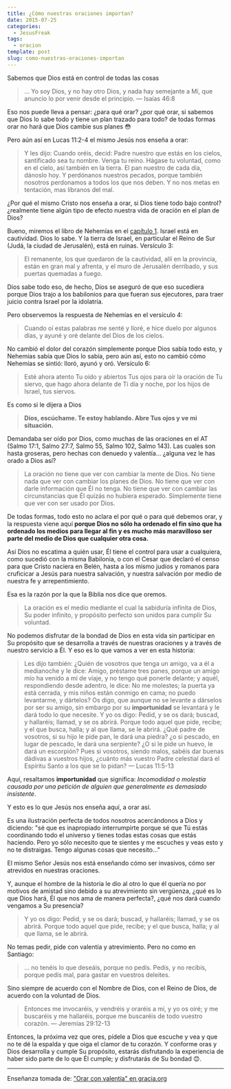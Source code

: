 ```yaml
---
title: ¿Cómo nuestras oraciones importan?
date: 2015-07-25
categories:
  - JesusFreak
tags:
  - oracion
template: post
slug: como-nuestras-oraciones-importan
---
```


Sabemos que Dios está en control de todas las cosas

> ... Yo soy Dios, y no hay otro Dios, y nada hay semejante a Mí, que anuncio lo por venir desde el principio.
> — Isaías 46:8

Eso nos puede lleva a pensar: ¿para qué orar? ¿por qué orar, si sabemos que Dios lo sabe todo y tiene un plan trazado para todo? de todas formas orar no hará que Dios cambie sus planes 😳

Pero aún así en Lucas 11:2-4 el mismo Jesús nos enseña a orar:

> Y les dijo: Cuando oréis, decid: Padre nuestro que estás en los cielos, santificado sea tu nombre. Venga tu reino. Hágase tu voluntad, como en el cielo, así también en la tierra.
> El pan nuestro de cada día, dánoslo hoy.
> Y perdónanos nuestros pecados, porque también nosotros perdonamos a todos los que nos deben. Y no nos metas en tentación, mas líbranos del mal.

¿Por qué el mismo Cristo nos enseña a orar, si Dios tiene todo bajo control? ¿realmente tiene algún tipo de efecto nuestra vida de oración en el plan de Dios?

Bueno, miremos el libro de Nehemías en el [capítulo 1](https://www.biblegateway.com/passage/?search=Nehemias+1&version=RVR1960). Israel está en cautividad. Dios lo sabe. Y la tierra de Israel, en particular el Reino de Sur (Judá, la ciudad de Jerusalén), está en ruinas. Versículo 3:

> El remanente, los que quedaron de la cautividad, allí en la provincia, están en gran mal y afrenta, y el muro de Jerusalén derribado, y sus puertas quemadas a fuego.

Dios sabe todo eso, de hecho, Dios se aseguró de que eso sucediera porque Dios trajo a los babilonios para que fueran sus ejecutores, para traer juicio contra Israel por la idolatría.

Pero observemos la respuesta de Nehemías en el versículo 4:

> Cuando oí estas palabras me senté y lloré, e hice duelo por algunos días, y ayuné y oré delante del Dios de los cielos.

No cambió el dolor del corazón simplemente porque Dios sabía todo esto, y Nehemías sabía que Dios lo sabía, pero aún así, esto no cambió cómo Nehemías se sintió: lloró, ayunó y oró. Versículo 6:

> Esté ahora atento Tu oído y abiertos Tus ojos para oír la oración de Tu siervo, que hago ahora delante de Ti día y noche, por los hijos de Israel, tus siervos.

Es como si le dijera a Dios

> **Dios, escúchame. Te estoy hablando. Abre Tus ojos y ve mi situación.**

Demandaba ser oído por Dios, como muchas de las oraciones en el AT (Salmo 17:1, Salmo 27:7, Salmo 55, Salmo 102, Salmo 143). Las cuales son hasta groseras, pero hechas con denuedo y valentía... ¿alguna vez le has orado a Dios así?

> La oración no tiene que ver con cambiar la mente de Dios. No tiene nada que ver con cambiar los planes de Dios. No tiene que ver con darle información que Él no tenga. No tiene que ver con cambiar las circunstancias que Él quizás no hubiera esperado. Simplemente tiene que ver con ser usado por Dios.

De todas formas, todo esto no aclara el por qué o para qué debemos orar, y la respuesta viene aquí **porque Dios no sólo ha ordenado el fin sino que ha ordenado los medios para llegar al fin y es mucho más maravilloso ser parte del medio de Dios que cualquier otra cosa.**

Así Dios no escatima a quién usar, Él tiene el control para usar a cualquiera, como sucedió con la misma Babilonia, o con el Cesar que declaró el censo para que Cristo naciera en Belén, hasta a los mismo judios y romanos para cruficicar a Jesús para nuestra salvación, y nuestra salvación por medio de nuestra fe y arrepentimiento.

Esa es la razón por la que la Biblia nos dice que oremos.

> La oración es el medio mediante el cual la sabiduría infinita de Dios, Su poder infinito, y propósito perfecto son unidos para cumplir Su voluntad.

No podemos disfrutar de la bondad de Dios en esta vida sin participar en Su propósito que se desarrolla a través de nuestras oraciones y a través de nuestro servicio a Él. Y eso es lo que vamos a ver en esta historia:

> Les dijo también: ¿Quién de vosotros que tenga un amigo, va a él a medianoche y le dice: Amigo, préstame tres panes, porque un amigo mío ha venido a mí de viaje, y no tengo qué ponerle delante; y aquél, respondiendo desde adentro, le dice: No me molestes; la puerta ya está cerrada, y mis niños están conmigo en cama; no puedo levantarme, y dártelos?
> Os digo, que aunque no se levante a dárselos por ser su amigo, sin embargo por su <strong>importunidad</strong> se levantará y le dará todo lo que necesite.
> Y yo os digo: Pedid, y se os dará; buscad, y hallaréis; llamad, y se os abrirá.
> Porque todo aquel que pide, recibe; y el que busca, halla; y al que llama, se le abrirá.
> ¿Qué padre de vosotros, si su hijo le pide pan, le dará una piedra? ¿o si pescado, en lugar de pescado, le dará una serpiente? <span id="es-RVR1960-25419" class="text Luke-11-12">¿O si le pide un huevo, le dará un escorpión?</span>
> Pues si vosotros, siendo malos, sabéis dar buenas dádivas a vuestros hijos, ¿cuánto más vuestro Padre celestial dará el Espíritu Santo a los que se lo pidan?
> — Lucas 11:5-13

Aquí, resaltamos **importunidad** que significa: *Incomodidad o molestia causada por una petición de alguien que generalmente es demasiado insistente*.

Y esto es lo que Jesús nos enseña aquí, a orar así.

Es una ilustración perfecta de todos nosotros acercándonos a Dios y diciendo: "sé que es inapropiado interrumpirte porque sé que Tú estás coordinando todo el universo y tienes todas estas cosas que estás haciendo. Pero yo sólo necesito que te sientes y me escuches y veas esto y no te distraigas. Tengo algunas cosas que necesito…"

El mismo Señor Jesús nos está enseñando cómo ser invasivos, cómo ser atrevidos en nuestras oraciones.

Y, aunque el hombre de la historia le dio al otro lo que él quería no por motivos de amistad sino debido a su atrevimiento sin vergüenza, ¿qué es lo que Dios hará, Él que nos ama de manera perfecta?, ¿qué nos dará cuando vengamos a Su presencia?

> Y yo os digo: Pedid, y se os dará; buscad, y hallaréis; llamad, y se os abrirá. Porque todo aquel que pide, recibe; y el que busca, halla; y al que llama, se le abrirá.

No temas pedir, pide con valentía y atrevimiento. Pero no como en Santiago:

> ... no tenéis lo que deseáis, porque no pedís. Pedís, y no recibís, porque pedís mal, para gastar en vuestros deleites.

Sino siempre de acuerdo con el Nombre de Dios, con el Reino de Dios, de acuerdo con la voluntad de Dios.

> Entonces me invocaréis, y vendréis y oraréis a mí, y yo os oiré; y me buscaréis y me hallaréis, porque me buscaréis de todo vuestro corazón.
> — Jeremías 29:12-13

Entonces, la próxima vez que ores, pídele a Dios que escuche y vea y que no te dé la espalda y que oiga el clamor de tu corazón. Y conforme oras y Dios desarrolla y cumple Su propósito, estarás disfrutando la experiencia de haber sido parte de lo que Él cumple; y disfrutarás de Su bondad 😊.

---

Enseñanza tomada de: ["Orar con valentía" en gracia.org](http://www.gracia.org/Productos.aspx?product=42-157)
